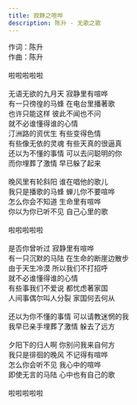 ```yaml
---
title: 寂静之喧哗
description: 陈升 - 无歌之歌
---
```


作词：陈升<br />作曲：陈升<br /><br />啦啦啦啦啦<br /><br />无语无欲的九月天 寂静里有喧哗<br />有一只徬徨的马蜂 在电台里播著歌<br />也许只能这样 彼此不闻也不问<br />就不必谁懂得谁的心情<br />汀洲路的资优生 有些变得色情<br />有些像无依的灵魂 有些天真的很逼真<br />还以为不懂的事情 可以去问聪明的你<br />而你埋葬了激情 早已躲了起来<br /><br />晚风里有轮斜阳 谁在唱他的歌儿<br />我只是播歌的马蜂 蝉儿你不要喧哗<br />怎么你会不知道 生命里有喧哗<br />你以为你已听不见 自己心里的歌<br /><br />啦啦啦啦啦<br /><br />是否你曾听过 寂静里有喧哗<br />有一只沉默的马陆 在生命的断崖边散步<br />由于天生冷漠 所以我们不打招呼<br />就不必谁懂得谁的心情<br />有些事我们不爱说 都忧虑著家国<br />人间事偶尔叫人分裂 家国何去何从<br /><br />还以为你不懂的事情 可以请教迷惘的我<br />我早已亲手埋葬了激情 躲去了远方<br /><br />夕阳下的归人啊 你别问我来自何方<br />我只是徘徊的晚风 不记得有喧哗<br />怎么你会听不见 我心中的喧哗<br />即使无言的马陆 心中也有自己的歌<br /><br />啦啦啦啦啦